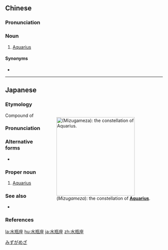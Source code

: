 ==Chinese==
{{zh-forms|type=21}}

===Pronunciation===
{{zh-pron
|m=shuǐpíngzuò
|c=seoi2 ping4 zo6
|cat=n
}}

===Noun===
{{zh-noun}}

# [[Aquarius]]

====Synonyms====
* {{zh-l|寶瓶座}}

{{zh-cat|Constellations}}

----

==Japanese==

===Etymology===
<div style="float:right;">
{{wikipedia|lang=ja|みずがめ座}}
{{wikipedia|Aquarius (constellation)}}
[[File:Aquarius IAU.svg|thumb|250px|{{lang|ja|水瓶座}} (''Mizugameza''): the constellation of '''[[Aquarius]]'''.]]
</div>
{{ja-kanjitab|みず|かめ|ざ|k2=がめ|r=y}}
Compound of {{suffix|水瓶|座|lang=ja|tr1=[[mizugame]]|tr2=[[za]]|t1=[[water]] [[jug]]|t2=[[constellation]]|sort=みずがめざ}}

===Pronunciation===
{{ja-pron|みずがめざ|acc=h|acc_ref=DJR}}

===Alternative forms===
* {{ja-l|みずがめ座}}

===Proper noun===
{{ja-pos|proper|みずがめざ|rom=Mizugame-za|hhira=みづがめざ}}

# {{lb|ja|astronomy|sort=みずがめざ}} [[Aquarius]]

===See also===
* {{ja-l|宝瓶宮|ほうへいきゅう|[[Hōhei-kyū]]}}

===References===
<references/>

[[Category:ja:Constellations in the zodiac|みずがめざ]]

[[la:水瓶座]]
[[hu:水瓶座]]
[[ja:水瓶座]]
[[zh:水瓶座]]